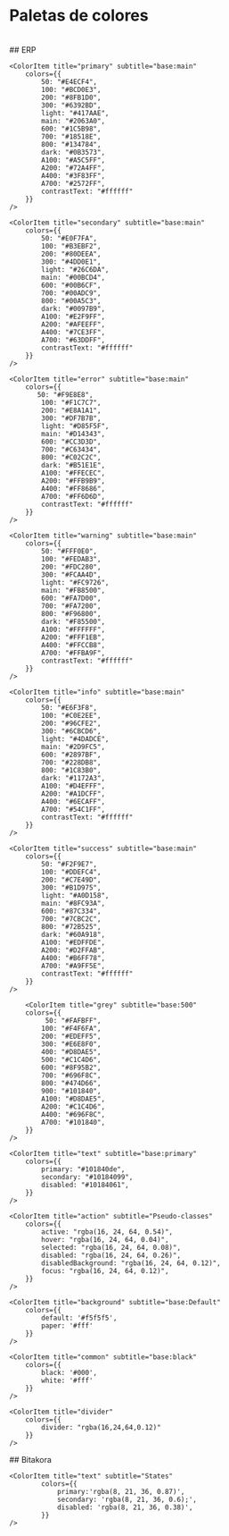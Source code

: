 
<Meta title="Design System/Colores" />
<style>
  {`
    .css-2qy8by,.css-bp0xxt{
      flex:0 0 15%;
    }
    .css-1njl3fa{
      height:25px;
    }
    .css-sw5zqw{
      margin-bottom: 10px;
    }

  `}
</style>

# Paletas de colores
<br/>
## ERP
<ColorPalette>

    <ColorItem title="primary" subtitle="base:main"
        colors={{
            50: "#E4ECF4",
            100: "#BCD0E3",
            200: "#8FB1D0",
            300: "#6392BD",
            light: "#417AAE",
            main: "#2063A0",
            600: "#1C5B98",
            700: "#18518E",
            800: "#134784",
            dark: "#0B3573",
            A100: "#A5C5FF",
            A200: "#72A4FF",
            A400: "#3F83FF",
            A700: "#2572FF",
            contrastText: "#ffffff"
        }}
    />

    <ColorItem title="secondary" subtitle="base:main"
        colors={{
            50: "#E0F7FA",
            100: "#B3EBF2",
            200: "#80DEEA",
            300: "#4DD0E1",
            light: "#26C6DA",
            main: "#00BCD4",
            600: "#00B6CF",
            700: "#00ADC9",
            800: "#00A5C3",
            dark: "#0097B9",
            A100: "#E2F9FF",
            A200: "#AFEEFF",
            A400: "#7CE3FF",
            A700: "#63DDFF",
            contrastText: "#ffffff"
        }}
    />

    <ColorItem title="error" subtitle="base:main"
        colors={{
           50: "#F9E8E8",
            100: "#F1C7C7",
            200: "#E8A1A1",
            300: "#DF7B7B",
            light: "#D85F5F",
            main: "#D14343",
            600: "#CC3D3D",
            700: "#C63434",
            800: "#C02C2C",
            dark: "#B51E1E",
            A100: "#FFECEC",
            A200: "#FFB9B9",
            A400: "#FF8686",
            A700: "#FF6D6D",
            contrastText: "#ffffff"
        }}
    />

    <ColorItem title="warning" subtitle="base:main"
        colors={{
            50: "#FFF0E0",
            100: "#FEDAB3",
            200: "#FDC280",
            300: "#FCAA4D",
            light: "#FC9726",
            main: "#FB8500",
            600: "#FA7D00",
            700: "#FA7200",
            800: "#F96800",
            dark: "#F85500",
            A100: "#FFFFFF",
            A200: "#FFF1EB",
            A400: "#FFCCB8",
            A700: "#FFBA9F",
            contrastText: "#ffffff"
        }}
    />

    <ColorItem title="info" subtitle="base:main"
        colors={{
            50: "#E6F3F8",
            100: "#C0E2EE",
            200: "#96CFE2",
            300: "#6CBCD6",
            light: "#4DADCE",
            main: "#2D9FC5",
            600: "#2897BF",
            700: "#228DB8",
            800: "#1C83B0",
            dark: "#1172A3",
            A100: "#D4EFFF",
            A200: "#A1DCFF",
            A400: "#6ECAFF",
            A700: "#54C1FF",
            contrastText: "#ffffff"
        }}
    />

    <ColorItem title="success" subtitle="base:main"
        colors={{
            50: "#F2F9E7",
            100: "#DDEFC4",
            200: "#C7E49D",
            300: "#B1D975",
            light: "#A0D158",
            main: "#8FC93A",
            600: "#87C334",
            700: "#7CBC2C",
            800: "#72B525",
            dark: "#60A918",
            A100: "#EDFFDE",
            A200: "#D2FFAB",
            A400: "#B6FF78",
            A700: "#A9FF5E",
            contrastText: "#ffffff"
        }}
    />

        <ColorItem title="grey" subtitle="base:500"
        colors={{
             50: "#FAFBFF",
            100: "#F4F6FA",
            200: "#EDEFF5",
            300: "#E6E8F0",
            400: "#D8DAE5",
            500: "#C1C4D6",
            600: "#8F95B2",
            700: "#696F8C",
            800: "#474D66",
            900: "#101840",
            A100: "#D8DAE5",
            A200: "#C1C4D6",
            A400: "#696F8C",
            A700: "#101840",
        }}
    />
    
    <ColorItem title="text" subtitle="base:primary"
        colors={{
            primary: "#101840de",
            secondary: "#10184099",
            disabled: "#10184061",
        }}
    />

    <ColorItem title="action" subtitle="Pseudo-classes"
        colors={{
            active: "rgba(16, 24, 64, 0.54)",
            hover: "rgba(16, 24, 64, 0.04)",
            selected: "rgba(16, 24, 64, 0.08)",
            disabled: "rgba(16, 24, 64, 0.26)",
            disabledBackground: "rgba(16, 24, 64, 0.12)",
            focus: "rgba(16, 24, 64, 0.12)",
        }}
    />

    <ColorItem title="background" subtitle="base:Default"
        colors={{
            default: '#f5f5f5',
            paper: '#fff'
        }}
    />

    <ColorItem title="common" subtitle="base:black"
        colors={{
            black: '#000',
            white: '#fff'
        }}
    />

    <ColorItem title="divider" 
        colors={{
            divider: "rgba(16,24,64,0.12)"
        }}
    />
</ColorPalette>
## Bitakora
<ColorPalette>
      <ColorItem title="primary" subtitle="base:main"
        colors={{ 
          50: '#e3e4e5',
          100: '#b9bbbf',
          200: '#8a8e94',
          300: '#5b6169',
          light: '#373f49',
          main: '#141d29',
          600: '#121a24',
          700: '#0e151f',
          800: '#0b1119',
          dark: '#060a0f',
          A100: '#5394ff',
          A200: '#2074ff',
          A400: '#0059ec',
          A700: '#004fd2',     
        }}
      />
      <ColorItem title="secondary" subtitle="base:main"
        colors={{ 
          50: '#e1f0f7',
          100: '#b5daea',
          200: '#83c2dd',
          300: '#51a9cf',
          light: '#2c96c4',
          main: '#0784ba',
          600: '#067cb3',
          700: '#0571ab',
          800: '#0467a3',
          dark: '#025494',
          A100: '#bfdfff',
          A200: '#8cc6ff',
          A400: '#59adff',
          A700: '#40a0ff',
        }}
      />
      <ColorItem title="error" subtitle="base:main"
        colors={{ 
          50: '#fde8ea',
          100: '#f9c5cb',
          200: '#f59fa9',
          300: '#f17887',
          light: '#ee5b6d',
          main: '#eb3e53',
          600: '#e9384c',
          700: '#e53042',
          800: '#e22839',
          dark: '#dd1b29',
          A100: '#ffffff',
          A200: '#ffdee0',
          A400: '#ffabb0',
          A700: '#ff9198',
        }}
      />
       <ColorItem title="success" subtitle="base:main"
        colors={{ 
          50: '#f1fae8',
          100: '#ddf2c7',
          200: '#c7e9a1',
          300: '#b0e07b',
          light: '#9fd95f',
          main: '#8ed243',
          600: '#86cd3d',
          700: '#7bc734',
          800: '#71c12c',
          dark: '#5fb61e',
          A100: '#f4ffed',
          A200: '#d6ffba',
          A400: '#b7ff87',
          A700: '#a8ff6e',
        }}
      />
      <ColorItem title="caution" subtitle="base:main"
        colors={{ 
          50: '#fff0e0',
          100: '#fedab3',
          200: '#fdc280',
          300: '#fcaa4d',
          ligth: '#fc9726',
          main: '#fb8500',
          600: '#fa7d00',
          700: '#fa7200',
          800: '#f96800',
          dark: '#f85500',
          A100: '#ffffff',
          A200: '#fff1eb',
          A400: '#ffccb8',
          A700: '#ffba9f',
        }}
      />
    
    <ColorItem title="text" subtitle="States"
            colors={{
                primary:'rgba(8, 21, 36, 0.87)',
                secondary: 'rgba(8, 21, 36, 0.6);',
                disabled: 'rgba(8, 21, 36, 0.38)',
            }}
    />



</ColorPalette>